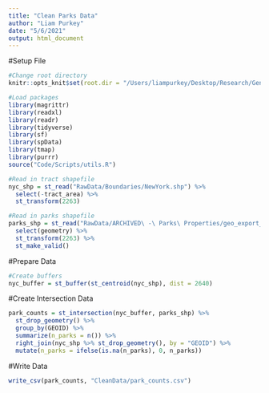 ```yaml
---
title: "Clean Parks Data"
author: "Liam Purkey"
date: "5/6/2021"
output: html_document
---
```


#Setup File

```r
#Change root directory
knitr::opts_knit$set(root.dir = "/Users/liampurkey/Desktop/Research/Gentrification")
```

```r
#Load packages
library(magrittr)
library(readxl)
library(readr)
library(tidyverse)
library(sf)
library(spData)
library(tmap)
library(purrr)
source("Code/Scripts/utils.R")
```

```r
#Read in tract shapefile
nyc_shp = st_read("RawData/Boundaries/NewYork.shp") %>%
  select(-tract_area) %>%
  st_transform(2263)
```

```r
#Read in parks shapefile
parks_shp = st_read("RawData/ARCHIVED\ -\ Parks\ Properties/geo_export_305578e7-67de-47cd-af84-f6770752baff.shp") %>%
  select(geometry) %>%
  st_transform(2263) %>%
  st_make_valid()
```

#Prepare Data

```r
#Create buffers
nyc_buffer = st_buffer(st_centroid(nyc_shp), dist = 2640)
```

#Create Intersection Data 

```r
park_counts = st_intersection(nyc_buffer, parks_shp) %>%
  st_drop_geometry() %>%
  group_by(GEOID) %>%
  summarize(n_parks = n()) %>% 
  right_join(nyc_shp %>% st_drop_geometry(), by = "GEOID") %>%
  mutate(n_parks = ifelse(is.na(n_parks), 0, n_parks))
```

#Write Data

```r
write_csv(park_counts, "CleanData/park_counts.csv")
```



